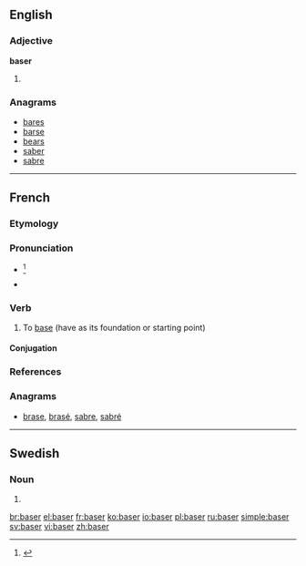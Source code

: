 {{also|Başer}}
==English==

===Adjective===
'''baser'''

# {{comparative of|[[base]]}}

===Anagrams===
* [[bares#English|bares]]
* [[barse#English|barse]]
* [[bears#English|bears]]
* [[saber#English|saber]]
* [[sabre#English|sabre]]

----

==French==

===Etymology===
{{suffix|base|er|lang=fr}}

===Pronunciation===
* {{IPA|/bɑ.ze/|lang=fr}}<ref>{{R:CNRTL}}</ref>
* {{audio|Fr-baser.ogg|Audio}}

===Verb===
{{fr-verb}}

# To [[base]] (have as its foundation or starting point)

====Conjugation====
{{fr-conj-er|bas|avoir}}

===References===
<references/>

===Anagrams===
* [[brase#French|brase]], [[brasé#French|brasé]], [[sabre#French|sabre]], [[sabré#French|sabré]]

----

==Swedish==

===Noun===
{{head|sv|noun form}}

# {{sv-noun-form-indef-pl|bas}}

[[br:baser]]
[[el:baser]]
[[fr:baser]]
[[ko:baser]]
[[io:baser]]
[[pl:baser]]
[[ru:baser]]
[[simple:baser]]
[[sv:baser]]
[[vi:baser]]
[[zh:baser]]